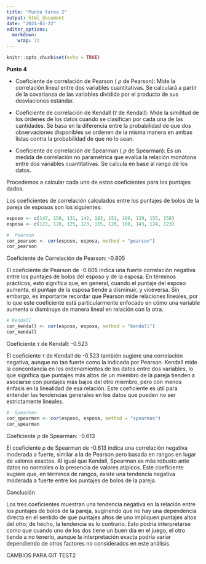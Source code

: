 ---
title: "Punto tarea 2"
output: html_document
date: "2024-03-22"
editor_options: 
  markdown: 
    wrap: 72
---

```{r setup, include=FALSE}
knitr::opts_chunk$set(echo = TRUE)
```

**Punto 4**

-   Coeficiente de correlación de Pearson ( $ρ$ de Pearson): Mide la
    correlación lineal entre dos variables cuantitativas. Se calculará a
    partir de la covarianza de las variables dividida por el producto de
    sus desviaciones estándar.

-   Coeficiente de correlación de Kendall ($\tau$ de Kendall): Mide la
    similitud de los órdenes de los datos cuando se clasifican por cada
    una de las cantidades. Se basa en la diferencia entre la
    probabilidad de que dos observaciones disponibles se ordenen de la
    misma manera en ambas listas contra la probabilidad de que no lo
    sean.

-   Coeficiente de correlación de Spearman ( $ρ$ de Spearman): Es un
    medida de correlación no paramétrica que evalúa la relación monótona
    entre dos variables cuantitativas. Se calcula en base al rango de
    los datos.

Procedemos a calcular cada uno de estos coeficientes para los puntajes
dados.

Los coeficientes de correlación calculados entre los puntajes de bolos
de la pareja de esposos son los siguientes:

```{r}
esposo <- c(147, 158, 131, 142, 183, 151, 196, 129, 155, 158)
esposa <- c(122, 128, 125, 123, 115, 120, 108, 143, 124, 123)

#  Pearson
cor_pearson <- cor(esposo, esposa, method = "pearson")
cor_pearson

```

Coeficiente de Correlación de Pearson: -0.805

El coeficiente de Pearson de -0.805 indica una fuerte correlación
negativa entre los puntajes de bolos del esposo y de la esposa. En
términos prácticos, esto significa que, en general, cuando el puntaje
del esposo aumenta, el puntaje de la esposa tiende a disminuir, y
viceversa. Sin embargo, es importante recordar que Pearson mide
relaciones lineales, por lo que este coeficiente está particularmente
enfocado en cómo una variable aumenta o disminuye de manera lineal en
relación con la otra.

```{r}
# Kendall
cor_kendall <- cor(esposo, esposa, method = "kendall")
cor_kendall

```

Coeficiente τ de Kendall: -0.523

El coeficiente τ de Kendall de -0.523 también sugiere una correlación
negativa, aunque no tan fuerte como la indicada por Pearson. Kendall
mide la concordancia en los ordenamientos de los datos entre dos
variables, lo que significa que puntajes más altos de un miembro de la
pareja tienden a asociarse con puntajes más bajos del otro miembro, pero
con menos énfasis en la linealidad de esa relación. Este coeficiente es
útil para entender las tendencias generales en los datos que pueden no
ser estrictamente lineales.

```{r}
#  Spearman
cor_spearman <- cor(esposo, esposa, method = "spearman")
cor_spearman

```

Coeficiente ρ de Spearman: -0.613

El coeficiente ρ de Spearman de -0.613 indica una correlación negativa
moderada a fuerte, similar a la de Pearson pero basada en rangos en
lugar de valores exactos. Al igual que Kendall, Spearman es más robusto
ante datos no normales o la presencia de valores atípicos. Este
coeficiente sugiere que, en términos de rangos, existe una tendencia
negativa moderada a fuerte entre los puntajes de bolos de la pareja.

Conclusión

Los tres coeficientes muestran una tendencia negativa en la relación
entre los puntajes de bolos de la pareja, sugiriendo que no hay una
dependencia directa en el sentido de que puntajes altos de uno impliquen
puntajes altos del otro; de hecho, la tendencia es lo contrario. Esto
podría interpretarse como que cuando uno de los dos tiene un buen día en
el juego, el otro tiende a no tenerlo, aunque la interpretación exacta
podría variar dependiendo de otros factores no considerados en este
análisis.


CAMBIOS PARA GIT
TEST2
